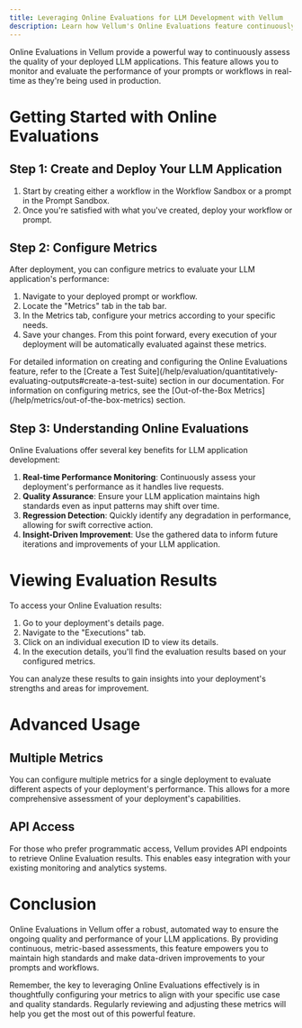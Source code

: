 ```yaml
---
title: Leveraging Online Evaluations for LLM Development with Vellum
description: Learn how Vellum's Online Evaluations feature continuously assesses LLM outputs, ensuring model quality across diverse deployment scenarios.
---
```


Online Evaluations in Vellum provide a powerful way to continuously assess the quality of your deployed LLM applications. 
This feature allows you to monitor and evaluate the performance of your prompts or workflows in real-time as they're being used in production.

# Getting Started with Online Evaluations

## Step 1: Create and Deploy Your LLM Application

1. Start by creating either a workflow in the Workflow Sandbox or a prompt in the Prompt Sandbox.
2. Once you're satisfied with what you've created, deploy your workflow or prompt.

## Step 2: Configure Metrics

After deployment, you can configure metrics to evaluate your LLM application's performance:

1. Navigate to your deployed prompt or workflow.
2. Locate the "Metrics" tab in the tab bar.
3. In the Metrics tab, configure your metrics according to your specific needs.
4. Save your changes. From this point forward, every execution of your deployment will be automatically evaluated against these metrics.

<Note>
  For detailed information on creating and configuring the Online Evaluations feature, refer to the [Create a Test Suite](/help/evaluation/quantitatively-evaluating-outputs#create-a-test-suite) section in our documentation.
  For information on configuring metrics, see the [Out-of-the-Box Metrics](/help/metrics/out-of-the-box-metrics) section.
</Note>

## Step 3: Understanding Online Evaluations

Online Evaluations offer several key benefits for LLM application development:

1. **Real-time Performance Monitoring**: Continuously assess your deployment's performance as it handles live requests.
2. **Quality Assurance**: Ensure your LLM application maintains high standards even as input patterns may shift over time.
3. **Regression Detection**: Quickly identify any degradation in performance, allowing for swift corrective action.
4. **Insight-Driven Improvement**: Use the gathered data to inform future iterations and improvements of your LLM application.

# Viewing Evaluation Results

To access your Online Evaluation results:

1. Go to your deployment's details page.
2. Navigate to the "Executions" tab.
3. Click on an individual execution ID to view its details.
4. In the execution details, you'll find the evaluation results based on your configured metrics.


You can analyze these results to gain insights into your deployment's strengths and areas for improvement.

# Advanced Usage

## Multiple Metrics

You can configure multiple metrics for a single deployment to evaluate different aspects of your deployment's performance. This allows for a more comprehensive assessment of your deployment's capabilities.

## API Access

For those who prefer programmatic access, Vellum provides API endpoints to retrieve Online Evaluation results. This enables easy integration with your existing monitoring and analytics systems.

# Conclusion

Online Evaluations in Vellum offer a robust, automated way to ensure the ongoing quality and performance of your LLM applications. By providing continuous, metric-based assessments, this feature empowers you to maintain high standards and make data-driven improvements to your prompts and workflows.

Remember, the key to leveraging Online Evaluations effectively is in thoughtfully configuring your metrics to align with your specific use case and quality standards. Regularly reviewing and adjusting these metrics will help you get the most out of this powerful feature.